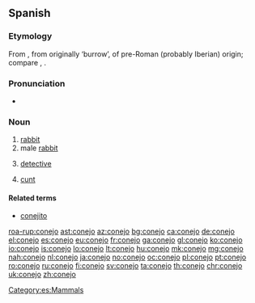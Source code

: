 ==Spanish==

===Etymology===
From {{etyl|VL.|es}} {{term/t|la|*cuniclus}}, from {{etyl|la|es}} {{term/t|la|cunīculus}} originally ‘burrow’, of pre-Roman (probably Iberian) origin; compare {{etyl|eu|-}} {{term/t|eu|untxi||rabbit}}, {{etyl|mxi|-}} {{term/t|mxi|sc=Latn|conchair||greyhound}}.

===Pronunciation===
* {{IPA|/koˈnexo/|lang=es}}

===Noun===
{{es-noun|m|f=coneja}}

# [[rabbit]]
# male [[rabbit]]
# {{context|Central America|lang=es}} [[detective]]
# {{context|vulgar|slang|lang=es}} [[cunt]]

====Related terms====
* [[conejito]]

[[Category:es:Mammals]]

[[roa-rup:conejo]]
[[ast:conejo]]
[[az:conejo]]
[[bg:conejo]]
[[ca:conejo]]
[[de:conejo]]
[[el:conejo]]
[[es:conejo]]
[[eu:conejo]]
[[fr:conejo]]
[[ga:conejo]]
[[gl:conejo]]
[[ko:conejo]]
[[io:conejo]]
[[is:conejo]]
[[lo:conejo]]
[[lt:conejo]]
[[hu:conejo]]
[[mk:conejo]]
[[mg:conejo]]
[[nah:conejo]]
[[nl:conejo]]
[[ja:conejo]]
[[no:conejo]]
[[oc:conejo]]
[[pl:conejo]]
[[pt:conejo]]
[[ro:conejo]]
[[ru:conejo]]
[[fi:conejo]]
[[sv:conejo]]
[[ta:conejo]]
[[th:conejo]]
[[chr:conejo]]
[[uk:conejo]]
[[zh:conejo]]